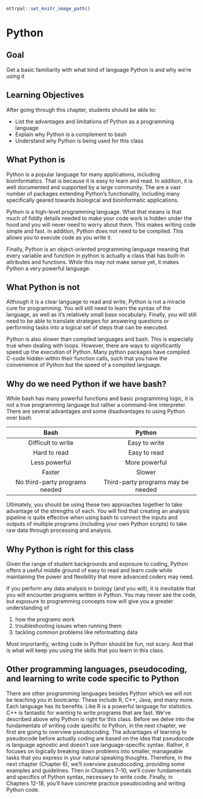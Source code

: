 ```r
ottrpal::set_knitr_image_path()
```

# Python

## Goal

Get a basic familiarity with what kind of language Python is and why we're using it

## Learning Objectives

After going through this chapter, students should be able to:

* List the advantages and limitations of Python as a programming language
* Explain why Python is a complement to bash
* Understand why Python is being used for this class

## What Python is

Python is a popular language for many applications, including bioinformatics. That is because it is easy to learn and read. In addition, it is well documented and supported by a large community. The are a vast number of packages extending Python's functionality, including many specifically geared towards biological and bioinformatic applications.

Python is a high-level programming language. What that means is that much of fiddly details needed to make your code work is hidden under the hood and you will never need to worry about them. This makes writing code simple and fast. In addition, Python does not need to be compiled. This allows you to execute code as you write it.

Finally, Python is an object-oriented programming language meaning that every variable and function in python is actually a class that has built-in attributes and functions. While this may not make sense yet, it makes Python a very powerful language.

## What Python is not

Although it is a clear language to read and write, Python is not a miracle cure for programming. You will still need to learn the syntax of the language, as well as it's relatively small base vocabulary. Finally, you will still need to be able to translate strategies for answering questions or performing tasks into a logical set of steps that can be executed.

Python is also slower than compiled languages and bash. This is especially true when dealing with loops. However, there are ways to significantly speed up the execution of Python. Many python packages have compiled C-code hidden within their function calls, such that you have the convenience of Python but the speed of a compiled language.

## Why do we need Python if we have bash?

While bash has many powerful functions and basic programming logic, it is not a true programming language but rather a command-line interpreter. There are several advantages and some disadvantages to using Python over bash.

| Bash                           | Python                             |
| :----------------------------: | :--------------------------------: |
| Difficult to write             | Easy to write                      |
| Hard to read                   | Easy to read                       |
| Less powerful                  | More powerful                      |
| Faster                         | Slower                             |
| No third-party programs needed | Third-party programs may be needed |

Ultimately, you should be using these two approaches together to take advantage of the strengths of each. You will find that creating an analysis pipeline is quite effective when using bash to connect the inputs and outputs of multiple programs (including your own Python scripts) to take raw data through processing and analysis.

## Why Python is right for this class

Given the range of student backgrounds and exposure to coding, Python offers a useful middle ground of easy to read and learn code while maintaining the power and flexibility that more advanced coders may need.

If you perform any data analysis in biology (and you will), it is inevitable that you will encounter programs written in Python. You may never see the code, but exposure to programming concepts now will give you a greater understanding of

1. how the programs work
2. troubleshooting issues when running them
3. tackling common problems like reformatting data

Most importantly, writing code in Python should be fun, not scary. And that is what will keep you using the skills that you learn in this class.

## Other programming languages, pseudocoding, and learning to write code specific to Python

There are other programming languages besides Python which we will not be teaching you in bootcamp. These include R, C++, Java, and many more. Each language has its benefits. Like R is a powerful language for statistics. C++ is fantastic for wanting to write programs that are fast. We've described above why Python is right for this class. Before we delve into the fundamentals of writing code specific to Python, in the next chapter, we first are going to overview pseudocoding. The advantages of learning to pseudocode before actually coding are based on the idea that pseudocode is language agnostic and doesn't use language-specific syntax. Rather, it focuses on logically breaking down problems into smaller, manageable tasks that you express in your natural speaking thoughts. Therefore, in the next chapter (Chapter 6), we'll overview pseudocoding, providing some examples and guidelines. Then in Chapters 7-10, we'll cover fundamentals and specifics of Python syntax, necessary to write code. Finally, in Chapters 12-18, you'll have concrete practice pseudocoding and writing Python code. 

